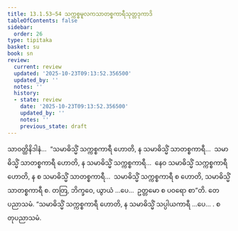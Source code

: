```yaml
---
title: 13.1.53–54 သက္ကစ္စမူလကသာတစ္စကာရီသုတ္တဒုကာဒိ
tableOfContents: false
sidebar:
  order: 26
type: tipitaka
basket: su
book: sn
review:
  current: review
  updated: '2025-10-23T09:13:52.356500'
  updated_by: ''
  notes: ''
  history:
  - state: review
    date: '2025-10-23T09:13:52.356500'
    updated_by: ''
    notes: ''
    previous_state: draft
---
```



<ReviewStatus review={frontmatter.review} showDetails={true} />

<HypothesisAnnotation frontmatter={frontmatter} />

<DynamicBreadcrumb />

<Division number="714" book="sn" e="ch" v="18" p="389">

<Paragraph number="1345" book="sn">
သာဝတ္ထိနိဒါနံ…  “သမာဓိသ္မိံ သက္ကစ္စကာရီ ဟောတိ, န သမာဓိသ္မိံ သာတစ္စကာရီ…  သမာဓိသ္မိံ သာတစ္စကာရီ ဟောတိ, န သမာဓိသ္မိံ သက္ကစ္စကာရီ…  နေဝ သမာဓိသ္မိံ သက္ကစ္စကာရီ ဟောတိ, န စ သမာဓိသ္မိံ သာတစ္စကာရီ…  သမာဓိသ္မိံ သက္ကစ္စကာရီ စ ဟောတိ, သမာဓိသ္မိံ သာတစ္စကာရီ စ. တတြ, ဘိက္ခဝေ, ယွာယံ …ပေ…  ဥတ္တမော စ ပဝရော စာ”တိ.

</Paragraph>
</Division>

<Paragraph number="1346" type="center" book="sn">
တေပညာသမံ.


</Paragraph>

<Division number="715" book="sn" e="ch" v="18" p="389">

<Paragraph number="1347" book="sn">
“သမာဓိသ္မိံ သက္ကစ္စကာရီ ဟောတိ, န သမာဓိသ္မိံ သပ္ပါယကာရီ …ပေ… .

</Paragraph>
</Division>

<Paragraph number="1348" type="center" book="sn">
စတုပညာသမံ.
</Paragraph>